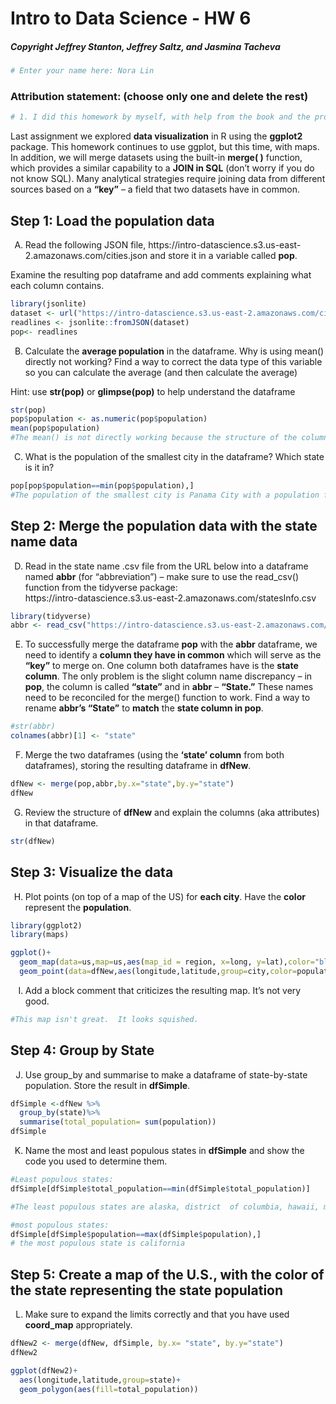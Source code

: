 # Intro to Data Science - HW 6
##### Copyright Jeffrey Stanton, Jeffrey Saltz, and Jasmina Tacheva


```r
# Enter your name here: Nora Lin
```


### Attribution statement: (choose only one and delete the rest)


```r
# 1. I did this homework by myself, with help from the book and the professor.
```

Last assignment we explored **data visualization** in R using the **ggplot2** package. This homework continues to use ggplot, but this time, with maps.  In addition, we will merge datasets using the built-in **merge( )** function, which provides a similar capability to a **JOIN in SQL** (don't worry if you do not know SQL). Many analytical strategies require joining data from different sources based on a **“key”** – a field that two datasets have in common. 

## Step 1: Load the population data

A.	Read the following JSON file, https://intro-datascience.s3.us-east-2.amazonaws.com/cities.json and store it in a variable called **pop**.

Examine the resulting pop dataframe and add comments explaining what each column contains.

```r
library(jsonlite)
dataset <- url("https://intro-datascience.s3.us-east-2.amazonaws.com/cities.json")
readlines <- jsonlite::fromJSON(dataset)
pop<- readlines
```

B.	Calculate the **average population** in the dataframe. Why is using mean() directly not working? Find a way to correct the data type of this variable so you can calculate the average (and then calculate the average)

Hint: use **str(pop)** or **glimpse(pop)** to help understand the dataframe


```r
str(pop)
pop$population <- as.numeric(pop$population)
mean(pop$population)
#The mean() is not directly working because the structure of the column population is a character. The average population is 131132.4
```

C.	What is the population of the smallest city in the dataframe? Which state is it in?
```r
pop[pop$population==min(pop$population),]
#The population of the smallest city is Panama City with a population fo 36877
```

## Step 2: Merge the population data with the state name data

D)	Read in the state name .csv file from the URL below into a dataframe named **abbr** (for "abbreviation") – make sure to use the read_csv() function from the tidyverse package: <br>
https://intro-datascience.s3.us-east-2.amazonaws.com/statesInfo.csv

```r
library(tidyverse)
abbr <- read_csv("https://intro-datascience.s3.us-east-2.amazonaws.com/statesInfo.csv")

```

E)	To successfully merge the dataframe **pop** with the **abbr** dataframe, we need to identify a **column they have in common** which will serve as the **“key”** to merge on. One column both dataframes have is the **state column**. The only problem is the slight column name discrepancy – in **pop**, the column is called **“state”** and in **abbr** – **“State.”** These names need to be reconciled for the merge() function to work. Find a way to rename **abbr’s “State”** to **match** the **state column in pop**.    


```r
#str(abbr)
colnames(abbr)[1] <- "state"
```

F)	Merge the two dataframes (using the **‘state’ column** from both dataframes), storing the resulting dataframe in **dfNew**.


```r
dfNew <- merge(pop,abbr,by.x="state",by.y="state")
dfNew
```

G)	Review the structure of **dfNew** and explain the columns (aka attributes) in that dataframe.


```r
str(dfNew)
```

## Step 3: Visualize the data

H)	Plot points (on top of a map of the US) for **each city**. Have the **color** represent the **population**.


```r
library(ggplot2)
library(maps)
```

```r
ggplot()+
  geom_map(data=us,map=us,aes(map_id = region, x=long, y=lat),color="black",fill="white")+
  geom_point(data=dfNew,aes(longitude,latitude,group=city,color=population))
```

I)	Add a block comment that criticizes the resulting map. It’s not very good.


```r
#This map isn't great.  It looks squished. 
```

## Step 4: Group by State


J)	Use group_by and summarise to make a dataframe of state-by-state population. Store the result in **dfSimple**.


```r
dfSimple <-dfNew %>%
  group_by(state)%>%
  summarise(total_population= sum(population))
dfSimple
```

K)	Name the most and least populous states in **dfSimple** and show the code you used to determine them.


```r
#Least populous states: 
dfSimple[dfSimple$total_population==min(dfSimple$total_population)]

#The least populous states are alaska, district  of columbia, hawaii, maine and vermont.
```
```r
#most populous states:
dfSimple[dfSimple$population==max(dfSimple$population),]
# the most populous state is california
```

## Step 5: Create a map of the U.S.,  with the color of the state representing the state population

L) Make sure to expand the limits correctly and that you have used **coord_map** appropriately.

```r
dfNew2 <- merge(dfNew, dfSimple, by.x= "state", by.y="state")
dfNew2
```

```r
ggplot(dfNew2)+
  aes(longitude,latitude,group=state)+
  geom_polygon(aes(fill=total_population))
```




